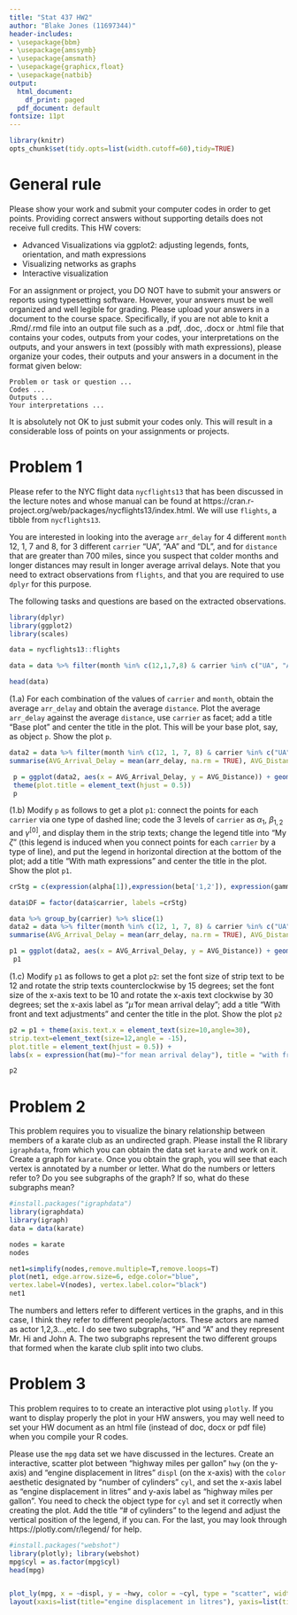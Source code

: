 ---
title: "Stat 437 HW2"
author: "Blake Jones (11697344)"
header-includes:
- \usepackage{bbm}
- \usepackage{amssymb}
- \usepackage{amsmath}
- \usepackage{graphicx,float}
- \usepackage{natbib}
output:
  html_document:
    df_print: paged
  pdf_document: default
fontsize: 11pt
---

```{r, echo=FALSE, warning=FALSE}
library(knitr)
opts_chunk$set(tidy.opts=list(width.cutoff=60),tidy=TRUE)
```

# General rule

Please show your work and submit your computer codes in order to get points. Providing correct answers without supporting details does not receive full credits. This HW covers:

- Advanced Visualizations via ggplot2: adjusting legends, fonts, orientation, and math expressions
- Visualizing networks as graphs
- Interactive visualization 

For an assignment or project, you DO NOT have to submit your answers or reports using typesetting software. However, your answers must be well organized and well legible for grading. Please upload your answers in a document to the course space. Specifically, if you are not able to knit a .Rmd/.rmd file into an output file such as a .pdf, .doc, .docx or .html file that contains your codes, outputs from your codes, your interpretations on the outputs, and your answers in text (possibly with math expressions), please organize your codes, their outputs and your answers in a document in the format given below:

```
Problem or task or question ... 
Codes ...
Outputs ...
Your interpretations ...
```

It is absolutely not OK to just submit your codes only. This will result in a considerable loss of points on your assignments or projects. 

# Problem 1

Please refer to the NYC flight data `nycflights13` that has been discussed in the lecture notes and whose manual can be found at https://cran.r-project.org/web/packages/nycflights13/index.html. We will use `flights`, a tibble from `nycflights13`.


You are interested in looking into the average `arr_delay` for 4 different `month` 12, 1, 7 and 8, for 3 different `carrier` "UA", "AA" and "DL", and for `distance` that are greater than 700 miles, since you suspect that colder months and longer distances may result in longer average arrival delays. Note that you need to extract observations from `flights`, and that you are required to use `dplyr` for this purpose. 

The following tasks and questions are based on the extracted observations.
```{R pre}
library(dplyr)
library(ggplot2)
library(scales)

data = nycflights13::flights

data = data %>% filter(month %in% c(12,1,7,8) & carrier %in% c("UA", "AA", "DL") & distance > 700 & !is.na(arr_delay)) %>% select(month, carrier, distance, arr_delay)

head(data)

```

(1.a) For each combination of the values of `carrier` and `month`, obtain the average `arr_delay` and obtain the average `distance`. Plot the average `arr_delay` against the average `distance`, use `carrier` as facet; add a title "Base plot" and center the title in the plot. This will be your base plot, say, as object `p`. Show the plot `p`.
```{R 1.1}
data2 = data %>% filter(month %in% c(12, 1, 7, 8) & carrier %in% c("UA", "AA", "DL") & distance > 700) %>% group_by(month, carrier) %>%
summarise(AVG_Arrival_Delay = mean(arr_delay, na.rm = TRUE), AVG_Distance = mean(distance))

 p = ggplot(data2, aes(x = AVG_Arrival_Delay, y = AVG_Distance)) + geom_point() + labs(title = "Base Plot")+ facet_wrap(~data2$carrier, nrow = 1) +
 theme(plot.title = element_text(hjust = 0.5))
 p
```



(1.b) Modify `p` as follows to get a plot `p1`: connect the points for each `carrier` via one type of dashed line; code the 3 levels of `carrier` as $\alpha_1$, $\beta_{1,2}$ and $\gamma^{[0]}$, and display them in the strip texts; change the legend title into "My $\zeta$" (this legend is induced when you connect points for each `carrier` by a type of line), and put the legend in horizontal direction at the bottom of the plot; add a title "With math expressions" and center the title in the plot. Show the plot `p1`.

```{R 1.2}
crStg = c(expression(alpha[1]),expression(beta['1,2']), expression(gamma^{'[0]'}))

data$DF = factor(data$carrier, labels =crStg)

data %>% group_by(carrier) %>% slice(1)
data2 = data %>% filter(month %in% c(12, 1, 7, 8) & carrier %in% c("UA", "AA", "DL") & distance > 700) %>% group_by(month, carrier, DF) %>%
summarise(AVG_Arrival_Delay = mean(arr_delay, na.rm = TRUE), AVG_Distance = mean(distance))

p1 = ggplot(data2, aes(x = AVG_Arrival_Delay, y = AVG_Distance)) + geom_line(aes(linetype = carrier),size=0.3) + scale_linetype_manual(values=rep("dotted",3)) + geom_point() + labs(title = "With math expressions", linetype = expression(My~zeta)) + scale_color_discrete(labels = crStg)+ facet_wrap(~data2$DF, labeller = label_parsed) + theme(plot.title = element_text(hjust = 0.5), legend.position = "bottom", legend.direction = "horizontal")
 p1

```

(1.c) Modify `p1` as follows to get a plot `p2`: set the font size of strip text to be 12 and rotate the strip texts counterclockwise by 15 degrees; set the font size of the x-axis text to be 10 and rotate the x-axis text clockwise by 30 degrees; set the x-axis label as "$\hat{\mu}$ for mean arrival delay"; add a title "With front and text adjustments" and center the title in the plot. Show the plot `p2`

```{R 1.3}

p2 = p1 + theme(axis.text.x = element_text(size=10,angle=30),
strip.text=element_text(size=12,angle = -15),
plot.title = element_text(hjust = 0.5)) +
labs(x = expression(hat(mu)~"for mean arrival delay"), title = "with front and text adjustments")

p2
```
# Problem 2 

This problem requires you to visualize the binary relationship between members of a karate club as an undirected graph. Please install the R library `igraphdata`, from which you can obtain the data set `karate` and work on it. Create a graph for `karate`. Once you obtain the graph, you will see that each vertex is annotated by a number or letter. What do the numbers or letters refer to? Do you see subgraphs of the graph? If so, what do these subgraphs mean? 
```{R 2}
#install.packages("igraphdata")
library(igraphdata)
library(igraph)
data = data(karate)

nodes = karate
nodes

net1=simplify(nodes,remove.multiple=T,remove.loops=T)
plot(net1, edge.arrow.size=6, edge.color="blue",
vertex.label=V(nodes), vertex.label.color="black")
net1
```

The numbers and letters refer to different vertices in the graphs, and in this case, I think they refer to different people/actors. These actors are named as actor 1,2,3...,etc. I do see two subgraphs, "H" and "A" and they represent Mr. Hi and John A. The two subgraphs represent the two different groups that formed when the karate club split into two clubs. 


# Problem 3

This problem requires to to create an interactive plot using `plotly`. If you want to display properly the plot in your HW answers, you may well need to set your HW document as an html file (instead of doc, docx or pdf file) when you compile your R codes.

Please use the `mpg` data set we have discussed in the lectures. Create an interactive, scatter plot between "highway miles per gallon" `hwy` (on the y-axis) and "engine displacement in litres" `displ` (on the x-axis) with the `color` aesthetic designated by "number of cylinders" `cyl`, and set the x-axis label as "engine displacement in litres" and y-axis label as "highway miles per gallon". You need to check the object type for `cyl` and set it correctly when creating the plot. Add the title "# of cylinders" to the legend and adjust the vertical position of the legend, if you can. For the last, you may look through https://plotly.com/r/legend/ for help.

```{R 3}
#install.packages("webshot")
library(plotly); library(webshot)
mpg$cyl = as.factor(mpg$cyl)
head(mpg)


plot_ly(mpg, x = ~displ, y = ~hwy, color = ~cyl, type = "scatter", width =700, height = 400) %>%
layout(xaxis=list(title="engine displacement in litres"), yaxis=list(title="highway miles per gallon")) %>% layout(legend = list(title=list(text='<b> # of cylinders </b>'),x = 100, y = 0.5)) %>% layout(title = 'highway miles per gallon vs. engine displacement in litres', plot_bgcolor = "#e5ecf6")
```
